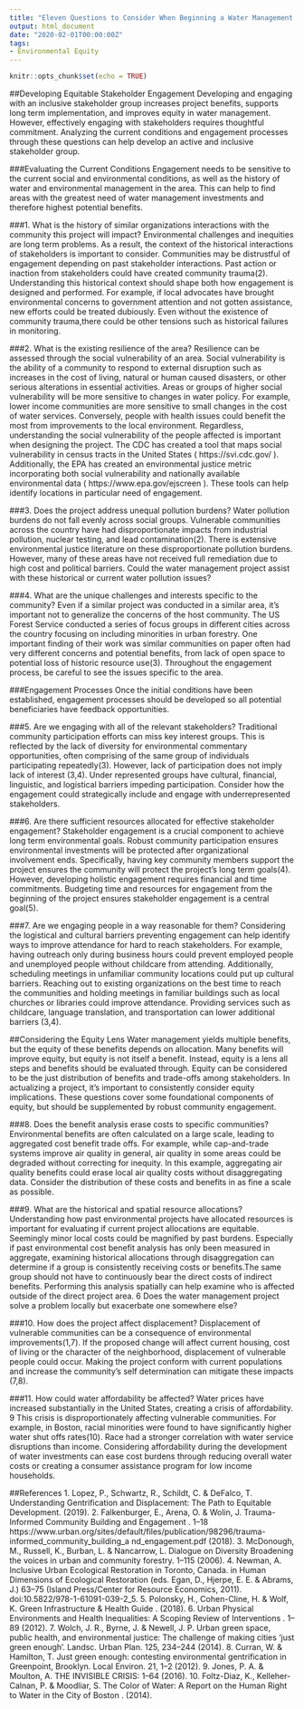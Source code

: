 ```yaml
---
title: "Eleven Questions to Consider When Beginning a Water Management Project"
output: html_document
date: "2020-02-01T00:00:00Z"
tags:
- Environmental Equity
---
```


```r
knitr::opts_chunk$set(echo = TRUE)
```


##Developing Equitable Stakeholder Engagement
Developing and engaging with an inclusive stakeholder group increases project benefits, supports long term implementation, and improves equity in water management. However, effectively engaging with stakeholders requires thoughtful commitment. Analyzing the current conditions and engagement processes through these questions can help develop an active and inclusive stakeholder group.

###Evaluating the Current Conditions
Engagement needs to be sensitive to the current social and environmental conditions, as well as the history of water and environmental management in the area. This can help to find areas with the greatest need of water management investments and therefore highest potential benefits.

###1. What is the history of similar organizations interactions with the community this project will impact?
Environmental challenges and inequities are long term problems. As a result, the context of the historical interactions of stakeholders is important to consider. Communities may be distrustful of engagement depending on past stakeholder interactions. Past action or inaction from stakeholders could have created community trauma(2). Understanding this historical context should shape both how engagement is designed and performed. For example, if local advocates have brought environmental concerns to government attention and not gotten assistance, new efforts could be treated dubiously. Even without the existence of community trauma,there could be other tensions such as historical failures in monitoring.

###2. What is the existing resilience of the area?
Resilience can be assessed through the social vulnerability of an area. Social vulnerability is the ability of a community to respond to external disruption such as increases in the cost of living, natural or human caused disasters, or other serious alterations in essential activities. Areas or groups of higher social vulnerability will be more sensitive to changes in water policy. For example, lower income communities are more sensitive to small changes in the cost of water services. Conversely, people with health issues could benefit the most from improvements to the local environment. Regardless, understanding the social vulnerability of the people affected is important when designing the project. The CDC has created a tool that maps social vulnerability in census tracts in the United States ( https://svi.cdc.gov/ ). Additionally, the EPA has created an environmental justice metric incorporating both social vulnerability and nationally available environmental data ( https://www.epa.gov/ejscreen ). These tools can help identify locations in particular need of engagement.

###3. Does the project address unequal pollution burdens?
Water pollution burdens do not fall evenly across social groups. Vulnerable communities across the country have had disproportionate impacts from industrial pollution, nuclear testing, and lead contamination(2). There is extensive environmental justice literature on these disproportionate pollution burdens. However, many of these areas have not received full remediation due to high cost and political barriers. Could the water management project assist with these historical or current water pollution issues?

###4. What are the unique challenges and interests specific to the community?
Even if a similar project was conducted in a similar area, it’s important not to generalize the concerns of the host community. The US Forest Service conducted a series of focus groups in different cities across the country focusing on including minorities in urban forestry. One important finding of their work was similar communities on paper often had very different concerns and potential benefits, from lack of open space to potential loss of historic resource use(3). Throughout the engagement process, be careful to see the issues specific to the area.

###Engagement Processes
Once the initial conditions have been established, engagement processes should be developed so all potential beneficiaries have feedback opportunities.

###5. Are we engaging with all of the relevant stakeholders?
Traditional community participation efforts can miss key interest groups. This is reflected by the lack of diversity for environmental commentary opportunities, often comprising of the same group of individuals participating repeatedly(3). However, lack of participation does not imply lack of interest (3,4). Under represented groups have cultural, financial, linguistic, and logistical barriers impeding participation. Consider how the engagement could strategically include and engage with underrepresented stakeholders.

###6. Are there sufficient resources allocated for effective stakeholder engagement?
Stakeholder engagement is a crucial component to achieve long term environmental goals. Robust community participation ensures environmental investments will be protected after organizational involvement ends. Specifically, having key community members support the project ensures the community will protect the project’s long term goals(4). However, developing holistic engagement requires financial and time commitments. Budgeting time and resources for engagement from the beginning of the project ensures stakeholder engagement is a central goal(5). 

###7. Are we engaging people in a way reasonable for them?
Considering the logistical and cultural barriers preventing engagement can help identify ways to improve attendance for hard to reach stakeholders. For example, having outreach only during business hours could prevent employed people and unemployed people without childcare from attending. Additionally, scheduling meetings in unfamiliar community locations could put up cultural barriers. Reaching out to existing organizations on the best time to reach the communities and holding meetings in familiar buildings such as local churches or libraries could improve attendance. Providing services such as childcare, language translation, and transportation can lower additional barriers (3,4).

##Considering the Equity Lens
Water management yields multiple benefits, but the equity of these benefits depends on allocation. Many
benefits will improve equity, but equity is not itself a benefit. Instead, equity is a lens all steps and benefits should be evaluated through. Equity can be considered to be the just distribution of benefits and trade-offs among stakeholders. In actualizing a project, it’s important to consistently consider equity implications. These questions cover some foundational components of equity, but should be supplemented by robust community engagement.

###8. Does the benefit analysis erase costs to specific communities?
Environmental benefits are often calculated on a large scale, leading to aggregated cost benefit trade offs. For example, while cap-and-trade systems improve air quality in general, air quality in some areas could be degraded without correcting for inequity. In this example, aggregating air quality benefits could erase local air quality costs without disaggregating data. Consider the distribution of these costs and benefits in as fine a scale as possible.

###9. What are the historical and spatial resource allocations?
Understanding how past environmental projects have allocated resources is important for evaluating if current project allocations are equitable. Seemingly minor local costs could be magnified by past burdens. Especially if past environmental cost benefit analysis has only been measured in aggregate, examining historical allocations through disaggregation can determine if a group is consistently receiving costs or benefits.The same group should not have to continuously bear the direct costs of indirect benefits. Performing this analysis spatially can help examine who is affected outside of the direct project area. 6 Does the water management project solve a problem locally but exacerbate one somewhere else?

###10. How does the project affect displacement?
Displacement of vulnerable communities can be a consequence of environmental improvements(1,7). If the proposed change will affect current housing, cost of living or the character of the neighborhood, displacement of vulnerable people could occur. Making the project conform with current populations and increase the community’s self determination can mitigate these impacts (7,8). 

###11. How could water affordability be affected?
Water prices have increased substantially in the United States, creating a crisis of affordability. 9 This crisis is disproportionately affecting vulnerable communities. For example, in Boston, racial minorities were found to have significantly higher water shut offs rates(10). Race had a stronger correlation with water service disruptions than income. Considering affordability during the development of water investments can ease cost burdens through reducing overall water costs or creating a consumer assistance program for low income households.

##References
1. Lopez, P., Schwartz, R., Schildt, C. & DeFalco, T. Understanding Gentrification and Displacement: The
Path to Equitable Development. (2019).
2. Falkenburger, E., Arena, O. & Wolin, J. Trauma-Informed Community Building and Engagement . 1–18
https://www.urban.org/sites/default/files/publication/98296/trauma-informed_community_building_a
nd_engagement.pdf (2018).
3. McDonough, M., Russell, K., Burban, L. & Nancarrow, L. Dialogue on Diversity Broadening the voices in
urban and community forestry. 1–115 (2006).
4. Newman, A. Inclusive Urban Ecological Restoration in Toronto, Canada. in Human Dimensions of
Ecological Restoration (eds. Egan, D., Hjerpe, E. E. & Abrams, J.) 63–75 (Island Press/Center for Resource
Economics, 2011). doi:10.5822/978-1-61091-039-2_5.
5. Polonsky, H., Cohen-Cline, H. & Wolf, K. Green Infrastructure & Health Guide . (2018).
6. Urban Physical Environments and Health Inequalities: A Scoping Review of Interventions . 1–89 (2012).
7. Wolch, J. R., Byrne, J. & Newell, J. P. Urban green space, public health, and environmental justice: The
challenge of making cities ‘just green enough’. Landsc. Urban Plan. 125, 234–244 (2014).
8. Curran, W. & Hamilton, T. Just green enough: contesting environmental gentrification in Greenpoint,
Brooklyn. Local Environ. 21, 1–2 (2012).
9. Jones, P. A. & Moulton, A. THE INVISIBLE CRISIS: 1–64 (2016).
10. Foltz-Diaz, K., Kelleher-Calnan, P. & Moodliar, S. The Color of Water: A Report on the Human Right to
Water in the City of Boston . (2014).